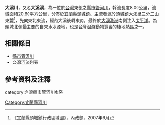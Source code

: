 {{Infobox river
| river_name = 大溪川
| native_name = 
| other_name = 大溪溪
| etymology =
| image_name = 舊大溪橋.jpg
| image_size = 250px
| caption    = 舊大溪橋橫跨大溪川
| origin     = [[三分二山|三分二山]]東麓
| mouth      = [[大溪漁港|大溪漁港]]南側
| progression = [[太平洋|太平洋]]
| basin_countries =
| location   = [[宜蘭縣|宜蘭縣]][[頭城鎮|頭城鎮]]
| length     = {{convert|8.00|km|}}
| elevation  =
| mouth_elevation =
| discharge  =
| watershed  = {{convert|20.60|km2|}}
| left_tribs =
| right_tribs =
}}
'''大溪川'''，又名'''大溪溪'''，為一位於[[台灣|台灣]]東部之[[縣市管河川|縣市管河川]]，幹流長度8.00公里，流域面積20.60平方公里，分佈於[[宜蘭縣|宜蘭縣]][[頭城鎮|頭城鎮]]。主流發源於頭城鎮大溪里[[三分二山|三分二山]]東麓<ref>《宜蘭縣頭城鎮行政區域圖》，內政部，2007年6月</ref>，先向東北東流，經內大溪後轉東南，最終於[[大溪漁港|大溪漁港]]南側注入[[太平洋|太平洋]]。為頭城北側最主要的自來水水源地，也是台灣洄游動物豐富的棲地熱區之一。

==相關條目==
*[[縣市管河川|縣市管河川]]
*[[台灣河流列表|台灣河流列表]]

==參考資料及注釋==
<div class="references-small">
<references />
</div>

{{台灣河流}}

[[category:台灣縣市管河川水系|category:台灣縣市管河川水系]]
[[Category:宜蘭縣河川|Category:宜蘭縣河川]]